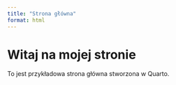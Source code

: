 ```yaml
---
title: "Strona główna"
format: html
---
```


# Witaj na mojej stronie

To jest przykładowa strona główna stworzona w Quarto.